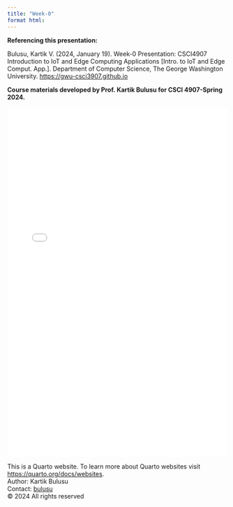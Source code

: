 ```yaml
---
title: "Week-0"
format html:
---
```

**Referencing this presentation:**

Bulusu, Kartik V. (2024, January 19). Week-0 Presentation: CSCI4907 Introduction to IoT and Edge Computing Applications [Intro. to IoT and Edge Comput. App.]. Department of Computer Science, The George Washington University. [https://gwu-csci3907.github.io](https://gwu-csci3907.github.io)

::: {.callout-note appearance="simple"}
**Course materials developed by Prof. Kartik Bulusu for CSCI 4907-Spring 2024.**
:::
![](Notes/CS4907_IoT_Week0.pdf){width="100%" height="800px"}

<footer>
  <p>This is a Quarto website. To learn more about Quarto websites visit <https://quarto.org/docs/websites>.<br>
  Author: Kartik Bulusu<br>
  Contact: <a href="mailto:bulusu@gwu.edu">bulusu</a><br>
  &copy; 2024 All rights reserved</p>
</footer>